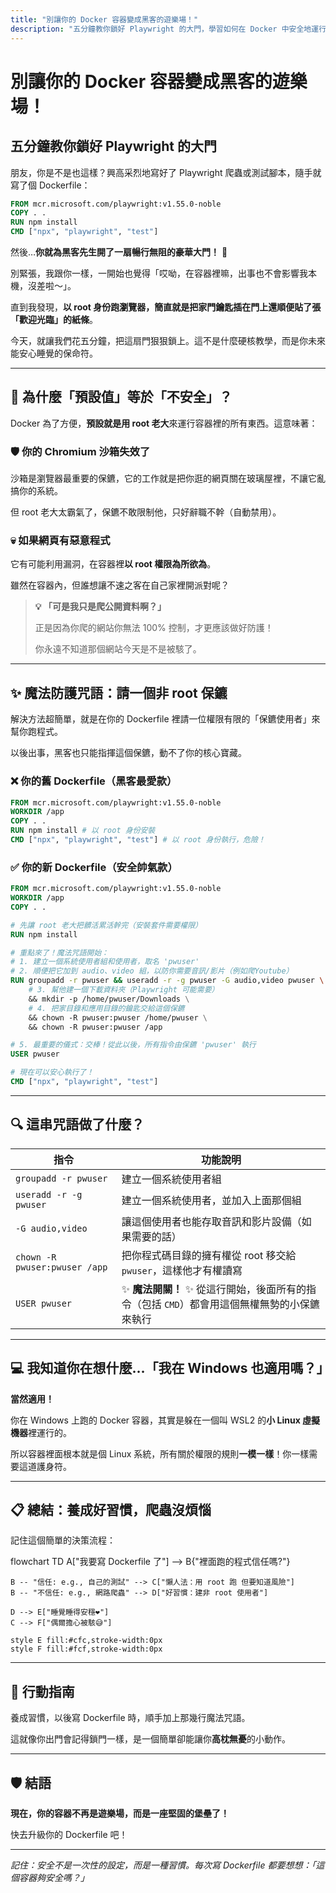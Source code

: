 ```yaml
---
title: "別讓你的 Docker 容器變成黑客的遊樂場！"
description: "五分鐘教你鎖好 Playwright 的大門，學習如何在 Docker 中安全地運行 Playwright"
---
```


# 別讓你的 Docker 容器變成黑客的遊樂場！

## 五分鐘教你鎖好 Playwright 的大門

朋友，你是不是也這樣？興高采烈地寫好了 Playwright 爬蟲或測試腳本，隨手就寫了個 Dockerfile：

```dockerfile
FROM mcr.microsoft.com/playwright:v1.55.0-noble
COPY . .
RUN npm install
CMD ["npx", "playwright", "test"]
```

然後…**你就為黑客先生開了一扇暢行無阻的豪華大門！** 🚨

別緊張，我跟你一樣，一開始也覺得「哎呦，在容器裡嘛，出事也不會影響我本機，沒差啦～」。

直到我發現，**以 root 身份跑瀏覽器，簡直就是把家門鑰匙插在門上還順便貼了張「歡迎光臨」的紙條**。

今天，就讓我們花五分鐘，把這扇門狠狠鎖上。這不是什麼硬核教學，而是你未來能安心睡覺的保命符。

---

## 🚨 為什麼「預設值」等於「不安全」？

Docker 為了方便，**預設就是用 root 老大**來運行容器裡的所有東西。這意味著：

### 🛡️ 你的 Chromium 沙箱失效了

沙箱是瀏覽器最重要的保鑣，它的工作就是把你逛的網頁關在玻璃屋裡，不讓它亂搞你的系統。

但 root 老大太霸氣了，保鑣不敢限制他，只好辭職不幹（自動禁用）。

### 💀 如果網頁有惡意程式

它有可能利用漏洞，在容器裡**以 root 權限為所欲為**。

雖然在容器內，但誰想讓不速之客在自己家裡開派對呢？

> **💡 「可是我只是爬公開資料啊？」**
> 
> 正是因為你爬的網站你無法 100% 控制，才更應該做好防護！
> 
> 你永遠不知道那個網站今天是不是被駭了。

---

## ✨ 魔法防護咒語：請一個非 root 保鑣

解決方法超簡單，就是在你的 Dockerfile 裡請一位權限有限的「保鑣使用者」來幫你跑程式。

以後出事，黑客也只能指揮這個保鑣，動不了你的核心寶藏。

### ❌ 你的舊 Dockerfile（黑客最愛款）

```dockerfile
FROM mcr.microsoft.com/playwright:v1.55.0-noble
WORKDIR /app
COPY . .
RUN npm install # 以 root 身份安裝
CMD ["npx", "playwright", "test"] # 以 root 身份執行，危險！
```

### ✅ 你的新 Dockerfile（安全帥氣款）

```dockerfile
FROM mcr.microsoft.com/playwright:v1.55.0-noble
WORKDIR /app
COPY . .

# 先讓 root 老大把髒活累活幹完（安裝套件需要權限）
RUN npm install

# 重點來了！魔法咒語開始：
# 1. 建立一個系統使用者組和使用者，取名 'pwuser'
# 2. 順便把它加到 audio、video 組，以防你需要音訊/影片（例如爬Youtube）
RUN groupadd -r pwuser && useradd -r -g pwuser -G audio,video pwuser \
    # 3. 幫他建一個下載資料夾（Playwright 可能需要）
    && mkdir -p /home/pwuser/Downloads \
    # 4. 把家目錄和應用目錄的鑰匙交給這個保鑣
    && chown -R pwuser:pwuser /home/pwuser \
    && chown -R pwuser:pwuser /app

# 5. 最重要的儀式：交棒！從此以後，所有指令由保鑣 'pwuser' 執行
USER pwuser

# 現在可以安心執行了！
CMD ["npx", "playwright", "test"]
```

---

## 🔍 這串咒語做了什麼？

| 指令 | 功能說明 |
|------|----------|
| `groupadd -r pwuser` | 建立一個系統使用者組 |
| `useradd -r -g pwuser` | 建立一個系統使用者，並加入上面那個組 |
| `-G audio,video` | 讓這個使用者也能存取音訊和影片設備（如果需要的話） |
| `chown -R pwuser:pwuser /app` | 把你程式碼目錄的擁有權從 root 移交給 `pwuser`，這樣他才有權讀寫 |
| `USER pwuser` | ✨ **魔法開關！** ✨ 從這行開始，後面所有的指令（包括 `CMD`）都會用這個無權無勢的小保鑣來執行 |

---

## 💻 我知道你在想什麼…「我在 Windows 也適用嗎？」

**當然適用！**

你在 Windows 上跑的 Docker 容器，其實是躲在一個叫 WSL2 的**小 Linux 虛擬機器**裡運行的。

所以容器裡面根本就是個 Linux 系統，所有關於權限的規則**一模一樣**！你一樣需要這道護身符。

---

## 📋 總結：養成好習慣，爬蟲沒煩惱

記住這個簡單的決策流程：

flowchart TD
    A["我要寫 Dockerfile 了"] --> B{"裡面跑的程式信任嗎?"}
    
    B -- "信任: e.g., 自己的測試" --> C["懶人法：用 root 跑 但要知道風險"]
    B -- "不信任: e.g., 網路爬蟲" --> D["好習慣：建非 root 使用者"] 
    
    D --> E["睡覺睡得安穩❤️"] 
    C --> F["偶爾擔心被駭😅"] 
    
    style E fill:#cfc,stroke-width:0px 
    style F fill:#fcf,stroke-width:0px


---

## 🎯 行動指南

養成習慣，以後寫 Dockerfile 時，順手加上那幾行魔法咒語。

這就像你出門會記得鎖門一樣，是一個簡單卻能讓你**高枕無憂**的小動作。

---

## 🛡️ 結語

**現在，你的容器不再是遊樂場，而是一座堅固的堡壘了！**

快去升級你的 Dockerfile 吧！

---

*記住：安全不是一次性的設定，而是一種習慣。每次寫 Dockerfile 都要想想：「這個容器夠安全嗎？」*